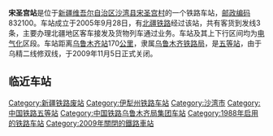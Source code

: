 {{noteTA
|1=zh-cn:始发车次; zh-hk:列車班次;
|2=zh-cn:车次; zh-hk:班次;
}}
{{Infobox China railway station 
|车站名称 = 宋圣宫站
|图片=
|图片介紹=
|车站名称拼音=Songshenggong Zhan
|英文名称=Songshenggong Railway Station
|车站地址 = [[新疆维吾尔自治区|新疆维吾尔自治区]][[沙湾县|沙湾县]]
|归属 = [[乌鲁木齐铁路局|乌鲁木齐铁路局]]
|车站等级 = 已拆除（原为[[五等站_(中铁)|五等站]]）
|线路 = [[北疆铁路|北疆铁路]]
|月台数目 =
|站台面 = 
|股道数目 = 3
|坐标 = 
|网站 = }}
'''宋圣宫站'''是位于[[新疆维吾尔自治区|新疆维吾尔自治区]][[沙湾县|沙湾县]][[宋圣宫村|宋圣宫村]]的一个铁路车站，[[邮政编码|邮政编码]]832100。车站成立于2005年9月28日，有[[北疆铁路|北疆铁路]]经过该站，共有客货到发线3条，主要办理北疆地区客车接发及货物列车通过业务。车站及其上下行区间均为[[电气化|电气化]]区段。车站距离[[乌鲁木齐站|乌鲁木齐站]]170[[公里|公里]]，隶属[[乌鲁木齐铁路局|乌鲁木齐铁路局]]，是[[五等站_(中铁)|五等站]]，由于乌精二线修双线，于2009年11月5日正式关闭。

==临近车站==
{{start rail box|[[中国铁路|中国铁路]]}}
{{s-inop|<s>[[乌兰乌苏站|乌兰乌苏站]]</s>}}
{{s-line|[[北疆铁路|北疆铁路]]}}
{{s-inop|[[沙湾县站|沙湾县站]]}}
{{end box}}
{{北疆铁路}}
{{铁路车站小作品}}
{{新疆小作品}}

[[Category:新疆铁路废站|Category:新疆铁路废站]]
[[Category:伊犁州铁路车站|Category:伊犁州铁路车站]]
[[Category:沙湾市|Category:沙湾市]]
[[Category:中国铁路五等站|Category:中国铁路五等站]]
[[Category:中国铁路乌鲁木齐局集团车站|Category:中国铁路乌鲁木齐局集团车站]]
[[Category:1988年启用的铁路车站|Category:1988年启用的铁路车站]]
[[Category:2009年關閉的鐵路車站|Category:2009年關閉的鐵路車站]]